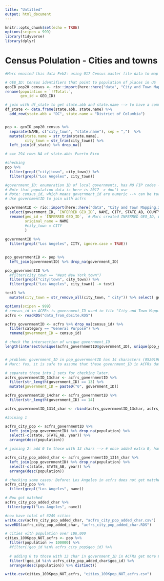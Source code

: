 ```yaml
---
title: "Untitled"
output: html_document
---
```


```r
knitr::opts_chunk$set(echo = TRUE)
options(scipen = 999)
library(tidyverse)
library(dplyr)
```

# Census Polulation - Cities and towns

```r
#Marc emailed this data Feb2: using 017 Census master file data to map to the 2020 Census Population data using FIPS Codes

# GEO_ID: Census identifiers that point to population of places in US
geoID_pop20_census <- rio::import(here::here("data", "City and Town Mapping.xlsx"), sheet = 2) %>% 
rename(population = `!!Total:`, 
       geo_id = GEO_ID) 

# join with df_state to get state.abb and state.name --> to have a common col with acfrs to join
df_state <- data.frame(state.abb, state.name) %>% 
  add_row(state.abb = "DC", state.name = "District of Columbia")


pop <- geoID_pop20_census %>% 
  separate(NAME, c("city_town", "state.name"), sep = ",")  %>%  
  mutate(state.name = str_trim(state.name), 
         city_town = str_trim(city_town)) %>% 
  left_join(df_state) %>% drop_na()

# ==> 294 rows NA of state.abb: Puerto Rico

#checking
pop %>% 
  filter(grepl("city|town", city_town)) %>% 
  filter(grepl("Los Angeles", city_town))
```

```r
#government_ID: enumeration ID of local governments, has NO FIP codes --> this ID is used in ACFRs 
# Note that population data is here is 2017 -> don't use
# Note: census_id, which means government_id are numeric --> can be turn to scientific notation in R --> will not match --> need to avoid scientific notation. 
# Use governmentID to join with acfrs

governmentID <- rio::import(here::here("data", "City and Town Mapping.xlsx"), sheet = 3) %>% 
  select(government_ID, `INFERRED GEO_ID`, NAME, CITY, STATE_AB, COUNTY_AREA_NAME)  %>% 
  rename(geo_id = `INFERRED GEO_ID`,  # Marc created INFERRED GEO_ID, which meant to be geo_id
         original_name = NAME 
         #city_town = CITY
         )   
  
governmentID %>% 
  filter(grepl("Los Angeles", CITY, ignore.case = TRUE))
  
```

```r
pop_governmentID <- pop %>% 
  left_join(governmentID) %>% drop_na(government_ID)

pop_governmentID %>% 
  #filter(city_town == "West New York town")
  filter(grepl("city|town", city_town)) %>% 
  filter(grepl("Los Angeles", city_town)) -> test1

test1 %>% 
  mutate(city_town = str_remove_all(city_town, " city")) %>% select( government_ID, population) -> test11

```

```r
options(scipen = 999)
# census_id in ACFRs is government_ID used in file "City and Town Mapping.xlsx"
acfrs <- readRDS("data_from_dbsite.RDS") 

acfrs_governmentID <- acfrs %>% drop_na(census_id) %>% 
  filter(category == "General Purpose") %>% 
  rename(government_ID = census_id)

```


```r
# check the intersection of unique government_ID
length(intersect(unique(acfrs_governmentID$government_ID), unique(pop_governmentID$government_ID)))


# problem: government_ID in pop_governmentID has 14 characters (05201902700000) >< some government_ID in ACFRs has 13 characters 5201902700000
# Marc: Yes, it is safe to assume that these government_ID in ACFRs data should have 0 at the beginning? 

# separate these into 2 sets for checking later. 
acfrs_governmentID_13char <- acfrs_governmentID %>% 
  filter(str_length(government_ID) == 13) %>% 
  mutate(government_ID = paste0("0", government_ID)) 

acfrs_governmentID_14char <- acfrs_governmentID %>% 
  filter(str_length(government_ID) == 14)

acfrs_governmentID_1314_char <- rbind(acfrs_governmentID_13char, acfrs_governmentID_14char)

#Joining 1

acfrs_city_pop <- acfrs_governmentID %>% 
  left_join(pop_governmentID) %>% drop_na(population) %>% 
  select(-c(state, STATE_AB, year)) %>% 
  arrange(desc(population)) 

# joining 2: add 0 to those with 13 chars --> # once added extra 0, have more 695 matches 

acfrs_city_pop_added_char <- acfrs_governmentID_1314_char %>% 
  left_join(pop_governmentID) %>% drop_na(population) %>% 
  select(-c(state, STATE_AB, year)) %>% 
  arrange(desc(population)) 

# checking some cases: Before: Los Angeles in acfrs does not get matched with pop census
acfrs_city_pop %>% 
  filter(grepl("Los Angeles", name))

# Now got matched
acfrs_city_pop_added_char %>% 
 filter(grepl("Los Angeles", name))

```

```r
#now have total of 6249 cities 
write.csv(acfrs_city_pop_added_char, "acfrs_city_pop_added_char.csv")
saveRDS(acfrs_city_pop_added_char, "acfrs_city_pop_added_char.RDS")
```


```r

# cities with population over 100,000 
cities_100Kpop_NOT_acfrs <- pop %>% 
  filter(population >= 100000) %>% 
  #filter(!geo_id %in% acfrs_city_pop$geo_id) %>% 
  
  # adding 0 to those with 13 char in government_ID in ACFRs get more matches --> now only 33 cities > 100k in pop but NOT in acfrs
  filter(!geo_id %in% acfrs_city_pop_added_char$geo_id) %>% 
  arrange(desc(population)) %>% distinct()

write.csv(cities_100Kpop_NOT_acfrs, "cities_100Kpop_NOT_acfrs.csv")

```

